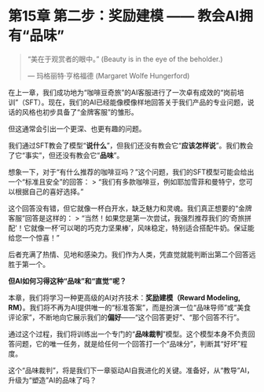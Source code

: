 # 第15章 第二步：奖励建模 —— 教会AI拥有“品味”

> “美在于观赏者的眼中。” (Beauty is in the eye of the beholder.)
>
> --- 玛格丽特·亨格福德 (Margaret Wolfe Hungerford)

在上一章，我们成功地为“咖啡豆奇旅”的AI客服进行了一次卓有成效的“岗前培训”（SFT）。现在，我们的AI已经能像模像样地回答关于我们产品的专业问题，说话的风格也初步具备了“金牌客服”的雏形。

但这通常会引出一个更深、也更有趣的问题。

我们通过SFT教会了模型“**说什么**”，但我们还没有教会它“**应该怎样说**”。我们教会了它“事实”，但还没有教会它“**品味**”。

想象一下，对于“有什么推荐的咖啡豆吗？”这个问题，我们的SFT模型可能会给出一个“标准且安全”的回答：
> “我们有多款咖啡豆，例如耶加雪菲和曼特宁，您可以根据自己的喜好选择。”

这个回答没有错，但它就像一杯白开水，缺乏魅力和灵魂。我们真正想要的“金牌客服”回答是这样的：
> “当然！如果您是第一次尝试，我强烈推荐我们的‘奇旅拼配’！它就像一杯‘可以喝的巧克力坚果棒’，风味稳定，特别适合搭配牛奶。保证能给您一个惊喜！”

后者充满了热情、见地和感染力。我们作为人类，凭直觉就能判断出第二个回答远胜于第一个。

**但AI如何习得这种“品味”和“直觉”呢？**

本章，我们将学习一种更高级的AI对齐技术：**奖励建模（Reward Modeling, RM）**。我们将不再为AI提供唯一的“标准答案”，而是扮演一位“品味导师”或“美食评论家”，不断地向它展示我们的**偏好**——“这个回答更好”、“那个回答不行”。

通过这个过程，我们将训练出一个专门的“**品味裁判**”模型。这个模型本身不负责回答问题，它的唯一任务，就是给任何一个回答打一个“品味分”，判断其“好坏”程度。

这个“品味裁判”，将是我们下一章驱动AI自我进化的关键。准备好，从“教导”AI，升级为“塑造”AI的品味了吗？ 